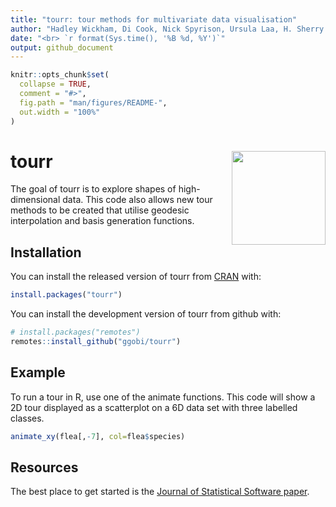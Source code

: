 ```yaml
---
title: "tourr: tour methods for multivariate data visualisation"
author: "Hadley Wickham, Di Cook, Nick Spyrison, Ursula Laa, H. Sherry Zhang, Stuart Lee"
date: "<br> `r format(Sys.time(), '%B %d, %Y')`"
output: github_document
---
```


<!-- README.md is generated from README.Rmd. Please edit that file -->

```r
knitr::opts_chunk$set(
  collapse = TRUE,
  comment = "#>",
  fig.path = "man/figures/README-",
  out.width = "100%"
)
```

# tourr <img src="man/figures/logo.png" align="right" width="150" />

The goal of tourr is to explore shapes of high-dimensional data. This code also allows new tour methods to be created that utilise geodesic interpolation and basis generation functions.


## Installation

You can install the released version of tourr from [CRAN](https://CRAN.R-project.org) with:

``` r
install.packages("tourr")
```

You can install the development version of tourr from github with:

``` r
# install.packages("remotes")
remotes::install_github("ggobi/tourr")
```

## Example

To run a tour in R, use one of the animate functions. This code will show a 2D tour displayed as a scatterplot on a 6D data set with three labelled classes. 

``` r
animate_xy(flea[,-7], col=flea$species)
```

## Resources

The best place to get started is the [Journal of Statistical Software paper](https://www.jstatsoft.org/article/view/v040i02).
